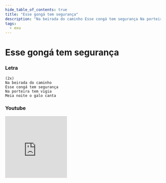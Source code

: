 ```yaml
---
hide_table_of_contents: true
title: "Esse gongá tem segurança"
description: "Na beirada do caminho Esse congá tem segurança Na porteira tem vigia Meia noite o galo canta"
tags:
  - exu
---
```


# Esse gongá tem segurança

### Letra

```text
(2x)
Na beirada do caminho
Esse congá tem segurança
Na porteira tem vigia
Meia noite o galo canta
```

### Youtube

<iframe
  width="200"
  height="200"
  src="https://www.youtube.com/embed/iTDUqXi5gOY"
  title="YouTube video player"
  frameborder="0"
  allow="accelerometer; autoplay; clipboard-write; encrypted-media; gyroscope; picture-in-picture; web-share"
  referrerpolicy="strict-origin-when-cross-origin"
  allowfullscreen
></iframe>